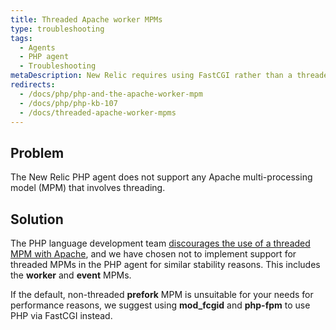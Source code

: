 ```yaml
---
title: Threaded Apache worker MPMs
type: troubleshooting
tags:
  - Agents
  - PHP agent
  - Troubleshooting
metaDescription: New Relic requires using FastCGI rather than a threaded Apache multi-processing model (MPM) for PHP.
redirects:
  - /docs/php/php-and-the-apache-worker-mpm
  - /docs/php/php-kb-107
  - /docs/threaded-apache-worker-mpms
---
```


## Problem

The New Relic PHP agent does not support any Apache multi-processing model (MPM) that involves threading.

## Solution

The PHP language development team [discourages the use of a threaded MPM with Apache](http://www.php.net/manual/en/install.unix.apache2.php "Link opens in a new window"), and we have chosen not to implement support for threaded MPMs in the PHP agent for similar stability reasons. This includes the **worker** and **event** MPMs.

If the default, non-threaded **prefork** MPM is unsuitable for your needs for performance reasons, we suggest using **mod_fcgid** and **php-fpm** to use PHP via FastCGI instead.
